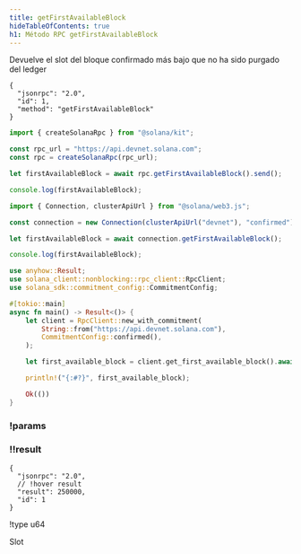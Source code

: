 ```yaml
---
title: getFirstAvailableBlock
hideTableOfContents: true
h1: Método RPC getFirstAvailableBlock
---
```


Devuelve el slot del bloque confirmado más bajo que no ha sido purgado del
ledger

<APIMethod>

```jsonc !!request curl
{
  "jsonrpc": "2.0",
  "id": 1,
  "method": "getFirstAvailableBlock"
}
```

```ts !!request title="Kit"
import { createSolanaRpc } from "@solana/kit";

const rpc_url = "https://api.devnet.solana.com";
const rpc = createSolanaRpc(rpc_url);

let firstAvailableBlock = await rpc.getFirstAvailableBlock().send();

console.log(firstAvailableBlock);
```

```ts !!request title="web3.js"
import { Connection, clusterApiUrl } from "@solana/web3.js";

const connection = new Connection(clusterApiUrl("devnet"), "confirmed");

let firstAvailableBlock = await connection.getFirstAvailableBlock();

console.log(firstAvailableBlock);
```

```rs !!request title="Rust"
use anyhow::Result;
use solana_client::nonblocking::rpc_client::RpcClient;
use solana_sdk::commitment_config::CommitmentConfig;

#[tokio::main]
async fn main() -> Result<()> {
    let client = RpcClient::new_with_commitment(
        String::from("https://api.devnet.solana.com"),
        CommitmentConfig::confirmed(),
    );

    let first_available_block = client.get_first_available_block().await?;

    println!("{:#?}", first_available_block);

    Ok(())
}
```

### !params

### !!result

```jsonc !response
{
  "jsonrpc": "2.0",
  // !hover result
  "result": 250000,
  "id": 1
}
```

!type u64

Slot

</APIMethod>
